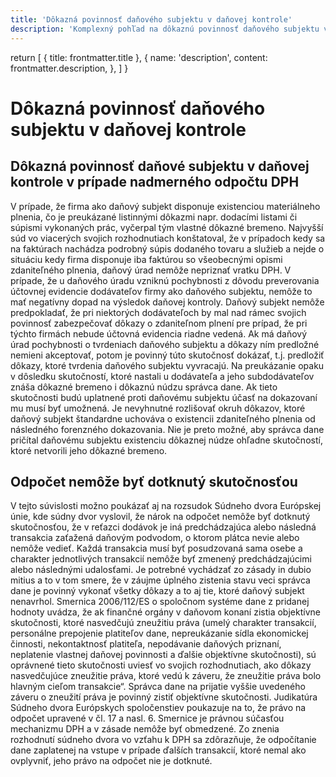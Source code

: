 ```yaml
---
title: 'Dôkazná povinnosť daňového subjektu v daňovej kontrole'
description: 'Komplexný pohľad na dôkaznú povinnosť daňového subjektu v daňovej kontrole, špeciálne pri nadmernom odpočte DPH. Tento text vysvetľuje, ako sa vyhodnocuje dôkazné bremeno firmy, ktoré sa týka existencie materiálneho plnenia a listinných dôkazov ako sú dodacie listy a súpisy prác. Zdôrazňuje súdne rozhodnutia a prax, ktoré potvrdzujú, že daňový úrad nemôže odmietnuť vrátenie DPH, ak sú dodávky a služby podrobne vyznačené na faktúrach. Obsahuje tiež informácie o vplyve daňového podvodu v dodávkovom reťazci na nárok na odpočet DPH a zdôrazňuje potrebu objektívneho hodnotenia každej transakcie podľa európskej judikatúry a smerníc.'
---
```


  return [
    { title: frontmatter.title },
    {
      name: 'description',
      content: frontmatter.description,
    },
  ]
}

# Dôkazná povinnosť daňového subjektu v daňovej kontrole

## Dôkazná povinnosť daňové subjektu v daňovej kontrole v prípade nadmerného odpočtu DPH

V prípade, že firma ako daňový subjekt disponuje existenciou materiálneho plnenia, čo je preukázané listinnými dôkazmi napr. dodacími listami či súpismi vykonaných prác, vyčerpal tým vlastné dôkazné bremeno. Najvyšší súd vo viacerých svojich rozhodnutiach konštatoval, že v prípadoch kedy sa na faktúrach nachádza podrobný súpis dodaného tovaru a služieb a nejde o situáciu kedy firma disponuje iba faktúrou so všeobecnými opismi zdaniteľného plnenia, daňový úrad nemôže nepriznať vratku DPH. V prípade, že u daňového úradu vzniknú pochybnosti z dôvodu preverovania účtovnej evidencie dodávateľov firmy ako daňového subjektu, nemôže to mať negatívny dopad na výsledok daňovej kontroly. Daňový subjekt nemôže predpokladať, že pri niektorých dodávateľoch by mal nad rámec svojich povinnosť zabezpečovať dôkazy o zdaniteľnom plnení pre prípad, že pri týchto firmách nebude účtovná evidencia riadne vedená. Ak má daňový úrad pochybnosti o tvrdeniach daňového subjektu a dôkazy ním predložné nemieni akceptovať, potom je povinný túto skutočnosť dokázať, t.j. predložiť dôkazy, ktoré tvrdenia daňového subjektu vyvracajú. Na preukázanie opaku v dôsledku skutočností, ktoré nastali u dodávateľa a jeho subdodávateľov znáša dôkazné bremeno i dôkaznú núdzu správca dane. Ak tieto skutočnosti budú uplatnené proti daňovému subjektu účasť na dokazovaní mu musí byť umožnená. Je nevyhnutné rozlišovať okruh dôkazov, ktoré daňový subjekt štandardne uchováva o existencii zdaniteľného plnenia od následného forenzného dokazovania. Nie je preto možné, aby správca dane pričítal daňovému subjektu existenciu dôkaznej núdze ohľadne skutočností, ktoré netvorili jeho dôkazné bremeno.

## Odpočet nemôže byť dotknutý skutočnosťou

V tejto súvislosti možno poukázať aj na rozsudok Súdneho dvora Európskej únie, kde súdny dvor vyslovil, že nárok na odpočet nemôže byť dotknutý skutočnosťou, že v reťazci dodávok je iná predchádzajúca alebo následná transakcia zaťažená daňovým podvodom, o ktorom plátca nevie alebo nemôže vedieť. Každá transakcia musí byť posudzovaná sama osebe a charakter jednotlivých transakcií nemôže byť zmenený predchádzajúcimi alebo následnými udalosťami. Je potrebné vychádzať zo zásady in dubio mitius a to v tom smere, že v záujme úplného zistenia stavu veci správca dane je povinný vykonať všetky dôkazy a to aj tie, ktoré daňový subjekt nenavrhol. Smernica 2006/112/ES o spoločnom systéme dane z pridanej hodnoty uvádza, že ak finančné orgány v daňovom konaní zistia objektívne skutočnosti, ktoré nasvedčujú zneužitiu práva (umelý charakter transakcií, personálne prepojenie platiteľov dane, nepreukázanie sídla ekonomickej činnosti, nekontaktnosť platiteľa, nepodávanie daňových priznaní, neplatenie vlastnej daňovej povinnosti a ďalšie objektívne skutočnosti), sú oprávnené tieto skutočnosti uviesť vo svojich rozhodnutiach, ako dôkazy nasvedčujúce zneužitie práva, ktoré vedú k záveru, že zneužitie práva bolo hlavným cieľom transakcie“. Správca dane na prijatie vyššie uvedeného záveru o zneužití práva je povinný zistiť objektívne skutočnosti. Judikatúra Súdneho dvora Európskych spoločenstiev poukazuje na to, že právo na odpočet upravené v čl. 17 a nasl. 6. Smernice je právnou súčasťou mechanizmu DPH a v zásade nemôže byť obmedzené. Zo znenia rozhodnutí súdneho dvora vo vzťahu k DPH sa zdôrazňuje, že odpočítanie dane zaplatenej na vstupe v prípade ďalších transakcií, ktoré nemal ako ovplyvniť, jeho právo na odpočet nie je dotknuté.
